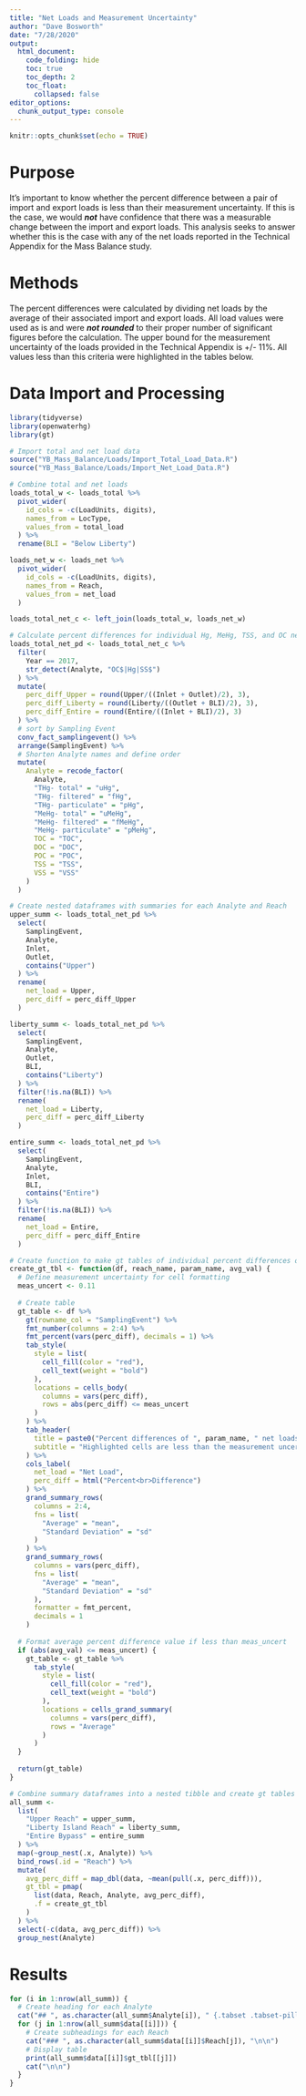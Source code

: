 ```yaml
---
title: "Net Loads and Measurement Uncertainty"
author: "Dave Bosworth"
date: "7/28/2020"
output: 
  html_document: 
    code_folding: hide
    toc: true
    toc_depth: 2
    toc_float:
      collapsed: false
editor_options: 
  chunk_output_type: console
---
```


```r
knitr::opts_chunk$set(echo = TRUE)
```

# Purpose

It's important to know whether the percent difference between a pair of import and export loads is less than their measurement uncertainty. If this is the case, we would ***not*** have confidence that there was a measurable change between the import and export loads. This analysis seeks to answer whether this is the case with any of the net loads reported in the Technical Appendix for the Mass Balance study.

# Methods

The percent differences were calculated by dividing net loads by the average of their associated import and export loads. All load values were used as is and were ***not rounded*** to their proper number of significant figures before the calculation. The upper bound for the measurement uncertainty of the loads provided in the Technical Appendix is +/- 11%. All values less than this criteria were highlighted in the tables below. 

# Data Import and Processing

```r
library(tidyverse)
library(openwaterhg)
library(gt)
```

```r
# Import total and net load data
source("YB_Mass_Balance/Loads/Import_Total_Load_Data.R")
source("YB_Mass_Balance/Loads/Import_Net_Load_Data.R")

# Combine total and net loads
loads_total_w <- loads_total %>% 
  pivot_wider(
    id_cols = -c(LoadUnits, digits), 
    names_from = LocType,
    values_from = total_load
  ) %>% 
  rename(BLI = "Below Liberty")

loads_net_w <- loads_net %>% 
  pivot_wider(
    id_cols = -c(LoadUnits, digits),
    names_from = Reach,
    values_from = net_load
  )

loads_total_net_c <- left_join(loads_total_w, loads_net_w)

# Calculate percent differences for individual Hg, MeHg, TSS, and OC net loads- 2017 events only
loads_total_net_pd <- loads_total_net_c %>% 
  filter(
    Year == 2017, 
    str_detect(Analyte, "OC$|Hg|SS$")
  ) %>% 
  mutate(
    perc_diff_Upper = round(Upper/((Inlet + Outlet)/2), 3),
    perc_diff_Liberty = round(Liberty/((Outlet + BLI)/2), 3),
    perc_diff_Entire = round(Entire/((Inlet + BLI)/2), 3)
  ) %>%
  # sort by Sampling Event
  conv_fact_samplingevent() %>% 
  arrange(SamplingEvent) %>% 
  # Shorten Analyte names and define order
  mutate(
    Analyte = recode_factor(
      Analyte,
      "THg- total" = "uHg",
      "THg- filtered" = "fHg",
      "THg- particulate" = "pHg",
      "MeHg- total" = "uMeHg",
      "MeHg- filtered" = "fMeHg",
      "MeHg- particulate" = "pMeHg",
      TOC = "TOC",
      DOC = "DOC",
      POC = "POC",
      TSS = "TSS",
      VSS = "VSS"
    )
  )

# Create nested dataframes with summaries for each Analyte and Reach
upper_summ <- loads_total_net_pd %>% 
  select(
    SamplingEvent, 
    Analyte, 
    Inlet, 
    Outlet, 
    contains("Upper") 
  ) %>% 
  rename(
    net_load = Upper,
    perc_diff = perc_diff_Upper
  )

liberty_summ <- loads_total_net_pd %>% 
  select(
    SamplingEvent, 
    Analyte, 
    Outlet, 
    BLI,
    contains("Liberty")
  ) %>% 
  filter(!is.na(BLI)) %>% 
  rename(
    net_load = Liberty,
    perc_diff = perc_diff_Liberty
  )

entire_summ <- loads_total_net_pd %>% 
  select(
    SamplingEvent, 
    Analyte, 
    Inlet, 
    BLI,
    contains("Entire")
  ) %>% 
  filter(!is.na(BLI)) %>% 
  rename(
    net_load = Entire,
    perc_diff = perc_diff_Entire
  )

# Create function to make gt tables of individual percent differences of net loads for each Reach
create_gt_tbl <- function(df, reach_name, param_name, avg_val) {
  # Define measurement uncertainty for cell formatting
  meas_uncert <- 0.11
  
  # Create table
  gt_table <- df %>%
    gt(rowname_col = "SamplingEvent") %>% 
    fmt_number(columns = 2:4) %>% 
    fmt_percent(vars(perc_diff), decimals = 1) %>% 
    tab_style(
      style = list(
        cell_fill(color = "red"),
        cell_text(weight = "bold")
      ),
      locations = cells_body(
        columns = vars(perc_diff),
        rows = abs(perc_diff) <= meas_uncert
      )
    ) %>%  
    tab_header(
      title = paste0("Percent differences of ", param_name, " net loads for the ", reach_name),
      subtitle = "Highlighted cells are less than the measurement uncertainty"
    ) %>% 
    cols_label(
      net_load = "Net Load",
      perc_diff = html("Percent<br>Difference")
    ) %>% 
    grand_summary_rows(
      columns = 2:4,
      fns = list(
        "Average" = "mean",
        "Standard Deviation" = "sd"
      )
    ) %>% 
    grand_summary_rows(
      columns = vars(perc_diff),
      fns = list(
        "Average" = "mean",
        "Standard Deviation" = "sd"
      ),
      formatter = fmt_percent,
      decimals = 1
    )
  
  # Format average percent difference value if less than meas_uncert
  if (abs(avg_val) <= meas_uncert) {
    gt_table <- gt_table %>% 
      tab_style(
        style = list(
          cell_fill(color = "red"),
          cell_text(weight = "bold")
        ),
        locations = cells_grand_summary(
          columns = vars(perc_diff),
          rows = "Average"
        )
      )
  }
  
  return(gt_table)
}

# Combine summary dataframes into a nested tibble and create gt tables for each Analyte and Reach
all_summ <- 
  list(
    "Upper Reach" = upper_summ,
    "Liberty Island Reach" = liberty_summ,
    "Entire Bypass" = entire_summ
  ) %>% 
  map(~group_nest(.x, Analyte)) %>% 
  bind_rows(.id = "Reach") %>% 
  mutate(
    avg_perc_diff = map_dbl(data, ~mean(pull(.x, perc_diff))),
    gt_tbl = pmap(
      list(data, Reach, Analyte, avg_perc_diff),
      .f = create_gt_tbl
    )
  ) %>% 
  select(-c(data, avg_perc_diff)) %>% 
  group_nest(Analyte)
```


# Results {.tabset .tabset-pills}

```r
for (i in 1:nrow(all_summ)) {
  # Create heading for each Analyte
  cat("## ", as.character(all_summ$Analyte[i]), " {.tabset .tabset-pills}\n\n")
  for (j in 1:nrow(all_summ$data[[i]])) {
    # Create subheadings for each Reach
    cat("### ", as.character(all_summ$data[[i]]$Reach[j]), "\n\n") 
    # Display table
    print(all_summ$data[[i]]$gt_tbl[[j]])
    cat("\n\n")  
  }
}
```


